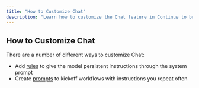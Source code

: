 ```yaml
---
title: "How to Customize Chat"
description: "Learn how to customize the Chat feature in Continue to better suit your workflow."
---
```


## How to Customize Chat

There are a number of different ways to customize Chat:

- Add [rules](/customize/rules) to give the model persistent instructions through the system prompt
- Create [prompts](/customize/prompts) to kickoff workflows with instructions you repeat often